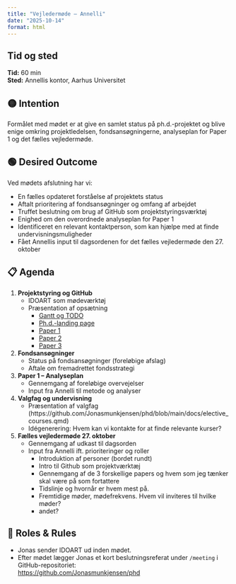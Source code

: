 ```yaml
---
title: "Vejledermøde – Annelli"
date: "2025-10-14"
format: html
---
```


## Tid og sted
**Tid:** 60 min  
**Sted:** Annellis kontor, Aarhus Universitet  

## 🟡 Intention
Formålet med mødet er at give en samlet status på ph.d.-projektet og blive enige omkring projektledelsen, fondsansøgningerne, analyseplan for Paper 1 og det fælles vejledermøde. 

## 🟢 Desired Outcome
Ved mødets afslutning har vi:

- En fælles opdateret forståelse af projektets status
- Aftalt prioritering af fondsansøgninger og omfang af arbejdet  
- Truffet beslutning om brug af GitHub som projektstyringsværktøj  
- Enighed om den overordnede analyseplan for Paper 1  
- Identificeret en relevant kontaktperson, som kan hjælpe med at finde undervisningsmuligheder 
- Fået Annellis input til dagsordenen for det fælles vejledermøde den 27. oktober

## 📋 Agenda

1. **Projektstyring og GitHub**
   - IDOART som mødeværktøj
   - Præsentation af opsætning
     - [Gantt og TODO](https://github.com/users/Jonasmunkjensen/projects/2) 
     - [Ph.d.-landing page](https://github.com/Jonasmunkjensen/phd)  
     - [Paper 1](https://github.com/Jonasmunkjensen/paper1)  
     - [Paper 2](https://github.com/Jonasmunkjensen/paper2)  
     - [Paper 3](https://github.com/Jonasmunkjensen/paper3)

2. **Fondsansøgninger** 
   - Status på fondsansøgninger (foreløbige afslag)  
   - Aftale om fremadrettet fondsstrategi

4. **Paper 1 – Analyseplan**
   - Gennemgang af foreløbige overvejelser  
   - Input fra Annelli til metode og analyser

5. **Valgfag og undervisning**  
   - Præsentation af valgfag (https://github.com/Jonasmunkjensen/phd/blob/main/docs/elective_courses.qmd)
   - Idégenerering: Hvem kan vi kontakte for at finde relevante kurser?

6. **Fælles vejledermøde 27. oktober** 
   - Gennemgang af udkast til dagsorden  
   - Input fra Annelli ift. prioriteringer og roller
        - Introduktion af personer (bordet rundt)
        - Intro til Github som projektværktæj
        - Gennemgang af de 3 forskellige papers og hvem som jeg tænker skal være på som fortattere
        - Tidslinje og hvornår er hvem mest på. 
        - Fremtidige møder, mødefrekvens. Hvem vil inviteres til hvilke møder? 
        - andet?

## 👤 Roles & Rules
- Jonas sender IDOART ud inden mødet.  
- Efter mødet lægger Jonas et kort beslutningsreferat under `/meeting` i GitHub-repositoriet:  
  [https://github.com/Jonasmunkjensen/phd](https://github.com/Jonasmunkjensen/phd)

